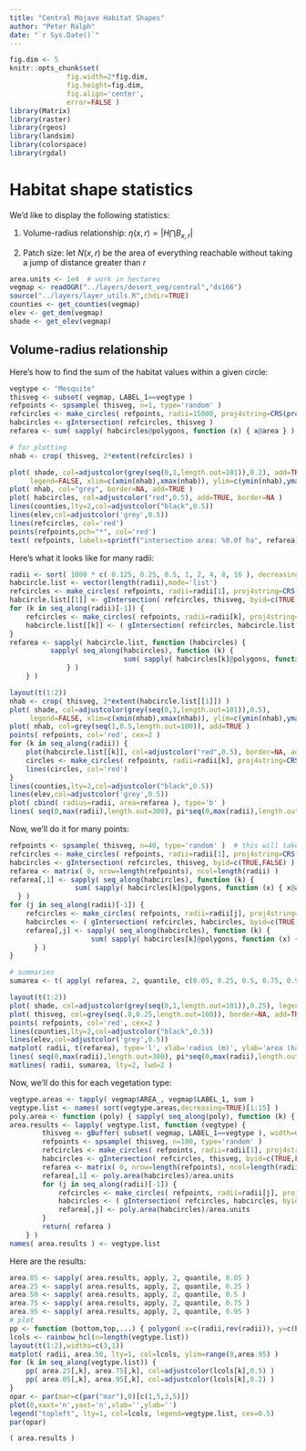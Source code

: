 ```yaml
---
title: "Central Mojave Habitat Shapes"
author: "Peter Ralph"
date: "`r Sys.Date()`"
---
```


```r
fig.dim <- 5
knitr::opts_chunk$set(
              fig.width=2*fig.dim,
              fig.height=fig.dim,
              fig.align='center',
              error=FALSE )
library(Matrix)
library(raster)
library(rgeos)
library(landsim)
library(colorspace)
library(rgdal)
```

# Habitat shape statistics

We'd like to display the following statistics:

1.  Volume-radius relationship: 
    $\eta(x,r) = | H \bigcap B_{x,r} |$

2.  Patch size:
    let $N(x,r)$ be the area of everything 
    reachable without taking a jump of distance greater than $r$
    
```r
area.units <- 1e4  # work in hectares
vegmap <- readOGR("../layers/desert_veg/central","ds166")
source("../layers/layer_utils.R",chdir=TRUE)
counties <- get_counties(vegmap)
elev <- get_dem(vegmap)
shade <- get_elev(vegmap)
```

## Volume-radius relationship

Here's how to find the sum of the habitat values within a given circle:
```r
vegtype <- "Mesquite"
thisveg <- subset( vegmap, LABEL_1==vegtype )
refpoints <- spsample( thisveg, n=1, type='random' )
refcircles <- make_circles( refpoints, radii=15000, proj4string=CRS(proj4string(refpoints)) )
habcircles <- gIntersection( refcircles, thisveg )
refarea <- sum( sapply( habcircles@polygons, function (x) { x@area } ) )/area.units

# for plotting
nhab <- crop( thisveg, 2*extent(refcircles) )

plot( shade, col=adjustcolor(grey(seq(0,1,length.out=101)),0.2), add=TRUE,
     legend=FALSE, xlim=c(xmin(nhab),xmax(nhab)), ylim=c(ymin(nhab),ymax(nhab)) )
plot( nhab, col="grey", border=NA, add=TRUE )
plot( habcircles, col=adjustcolor("red",0.5), add=TRUE, border=NA )
lines(counties,lty=2,col=adjustcolor("black",0.5))
lines(elev,col=adjustcolor('grey',0.5))
lines(refcircles, col='red')
points(refpoints,pch="*", col='red')
text( refpoints, labels=sprintf("intersection area: %0.0f ha", refarea), pos=4 )
```

Here's what it looks like for many radii:
```r
radii <- sort( 1000 * c( 0.125, 0.25, 0.5, 1, 2, 4, 8, 16 ), decreasing=TRUE ) # in km
habcircle.list <- vector(length(radii),mode='list')
refcircles <- make_circles( refpoints, radii=radii[1], proj4string=CRS(proj4string(refpoints)) )
habcircle.list[[1]] <- gIntersection( refcircles, thisveg, byid=c(TRUE,FALSE) )
for (k in seq_along(radii)[-1]) {
    refcircles <- make_circles( refpoints, radii=radii[k], proj4string=CRS(proj4string(refpoints)) )
    habcircle.list[[k]] <- ( gIntersection( refcircles, habcircle.list[[k-1]], byid=c(TRUE,FALSE) ) )
} 
refarea <- sapply( habcircle.list, function (habcircles) {
          sapply( seq_along(habcircles), function (k) {
                            sum( sapply( habcircles[k]@polygons, function (x) { x@area } ) )/area.units
              } )
    } )

layout(t(1:2))
nhab <- crop( thisveg, 2*extent(habcircle.list[[1]]) )
plot( shade, col=adjustcolor(grey(seq(0,1,length.out=101)),0.5), 
     legend=FALSE, xlim=c(xmin(nhab),xmax(nhab)), ylim=c(ymin(nhab),ymax(nhab)) )
plot( nhab, col=grey(seq(1,0.5,length.out=100)), add=TRUE )
points( refpoints, col='red', cex=2 )
for (k in seq_along(radii)) {
    plot(habcircle.list[[k]], col=adjustcolor("red",0.5), border=NA, add=TRUE)
    circles <- make_circles( refpoints, radii=radii[k], proj4string=CRS(proj4string(nhab)) )
    lines(circles, col='red')
}
lines(counties,lty=2,col=adjustcolor("black",0.5))
lines(elev,col=adjustcolor('grey',0.5))
plot( cbind( radius=radii, area=refarea ), type='b' )
lines( seq(0,max(radii),length.out=300), pi*seq(0,max(radii),length.out=300)^2/area.units, col='red' ) 
```

Now, we'll do it for many points:
```r
refpoints <- spsample( thisveg, n=40, type='random' )  # this will take about 90 sec/ point
refcircles <- make_circles( refpoints, radii=radii[1], proj4string=CRS(proj4string(refpoints)) )
habcircles <- gIntersection( refcircles, thisveg, byid=c(TRUE,FALSE) )
refarea <- matrix( 0, nrow=length(refpoints), ncol=length(radii) )
refarea[,1] <- sapply( seq_along(habcircles), function (k) {
                sum( sapply( habcircles[k]@polygons, function (x) { x@area } ) )/area.units
  } )
for (j in seq_along(radii)[-1]) {
    refcircles <- make_circles( refpoints, radii=radii[j], proj4string=CRS(proj4string(refpoints)) )
    habcircles <- ( gIntersection( refcircles, habcircles, byid=c(TRUE,FALSE) ) )
    refarea[,j] <- sapply( seq_along(habcircles), function (k) {
                    sum( sapply( habcircles[k]@polygons, function (x) { x@area } ) )/area.units
      } )
}

# summaries
sumarea <- t( apply( refarea, 2, quantile, c(0.05, 0.25, 0.5, 0.75, 0.95) ) )

layout(t(1:2))
plot( shade, col=adjustcolor(grey(seq(0,1,length.out=101)),0.25), legend=FALSE )
plot( thisveg, col=grey(seq(.8,0.25,length.out=100)), border=NA, add=TRUE )
points( refpoints, col='red', cex=2 )
lines(counties,lty=2,col=adjustcolor("black",0.5))
lines(elev,col=adjustcolor('grey',0.5))
matplot( radii, t(refarea), type='l', xlab='radius (m)', ylab='area (ha)', lty=1 )
lines( seq(0,max(radii),length.out=300), pi*seq(0,max(radii),length.out=300)^2/area.units, lty=3, lwd=2 ) 
matlines( radii, sumarea, lty=2, lwd=2 )
```

Now, we'll do this for each vegetation type:
```r
vegtype.areas <- tapply( vegmap$AREA_, vegmap$LABEL_1, sum )
vegtype.list <- names( sort(vegtype.areas,decreasing=TRUE)[1:15] )
poly.area <- function (poly) { sapply( seq_along(poly), function (k) { sum( sapply( poly[k]@polygons, function (x) { x@area } ) ) } ) }
area.results <- lapply( vegtype.list, function (vegtype) {
        thisveg <- gBuffer( subset( vegmap, LABEL_1==vegtype ), width=0 )
        refpoints <- spsample( thisveg, n=100, type='random' )
        refcircles <- make_circles( refpoints, radii=radii[1], proj4string=CRS(proj4string(refpoints)) )
        habcircles <- gIntersection( refcircles, thisveg, byid=c(TRUE,FALSE) )
        refarea <- matrix( 0, nrow=length(refpoints), ncol=length(radii) )
        refarea[,1] <- poly.area(habcircles)/area.units
        for (j in seq_along(radii)[-1]) {
            refcircles <- make_circles( refpoints, radii=radii[j], proj4string=CRS(proj4string(refpoints)) )
            habcircles <- ( gIntersection( refcircles, habcircles, byid=c(TRUE,FALSE) ) )
            refarea[,j] <- poly.area(habcircles)/area.units
        }
        return( refarea )
    } )
names( area.results ) <- vegtype.list
```

Here are the results:
```r
area.05 <- sapply( area.results, apply, 2, quantile, 0.05 )
area.25 <- sapply( area.results, apply, 2, quantile, 0.25 )
area.50 <- sapply( area.results, apply, 2, quantile, 0.5 )
area.75 <- sapply( area.results, apply, 2, quantile, 0.75 )
area.95 <- sapply( area.results, apply, 2, quantile, 0.95 )
# plot
pp <- function (bottom,top,...) { polygon( x=c(radii,rev(radii)), y=c(bottom,rev(top)), ... ) }
lcols <- rainbow_hcl(n=length(vegtype.list))
layout(t(1:2),widths=c(3,1))
matplot( radii, area.50, lty=1, col=lcols, ylim=range(0,area.95) )
for (k in seq_along(vegtype.list)) {
    pp( area.25[,k], area.75[,k], col=adjustcolor(lcols[k],0.5) )
    pp( area.05[,k], area.95[,k], col=adjustcolor(lcols[k],0.2) )
}
opar <- par(mar=c(par("mar"),0)[c(1,5,3,5)])
plot(0,xaxt='n',yaxt='n',xlab='',ylab='')
legend("topleft", lty=1, col=lcols, legend=vegtype.list, cex=0.5)
par(opar)
```

```r
( area.results )
```
